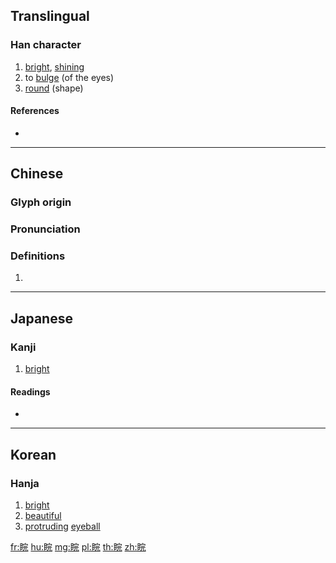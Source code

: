{{character info/new}}
==Translingual==

===Han character===
{{Han char|rn=109|rad=目|as=07|sn=12|four=63011|canj=BUJMU|ids=⿰目完}}

# [[bright]], [[shining]]
# to [[bulge]] (of the eyes)
# [[round]] (shape)

====References====
* {{Han ref|kx=0808.170|dkj=23352|dj=1223.160|hdz=42493.040|uh=7746|ud=30534|bh=DABA|bd=55994}}

----

==Chinese==
{{zh-forms}}

===Glyph origin===
{{Han etym}}

===Pronunciation===
{{zh-pron
|m=huǎn,huàn
|c=wun2
|mn=oán/oān
|mc=y
|oc=y
|ma=
|cat=a,v
}}

===Definitions===
{{zh-hanzi}}

# {{rfdef|lang=zh}}

----

==Japanese==

===Kanji===
{{ja-kanji|grade=|rs=目07}}

# [[bright]]

====Readings====
* {{ja-readings|on=[[かん]] (kan), [[げん]] (gen), [[わん]] (wan)|kun=|nanori=}}

----

==Korean==

===Hanja===
{{ko-hanja|hangeul=환|eumhun=|rv=hwan|mr=hwan|y=hwan}}

# [[bright]]
# [[beautiful]]
# [[protruding]] [[eyeball]]

[[fr:睆]]
[[hu:睆]]
[[mg:睆]]
[[pl:睆]]
[[th:睆]]
[[zh:睆]]